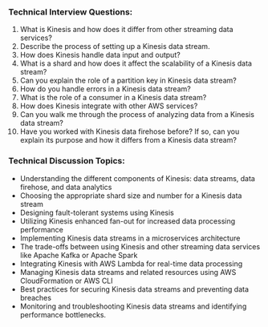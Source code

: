 

### Technical Interview Questions:
1. What is Kinesis and how does it differ from other streaming data services?
2. Describe the process of setting up a Kinesis data stream.
3. How does Kinesis handle data input and output?
4. What is a shard and how does it affect the scalability of a Kinesis data stream?
5. Can you explain the role of a partition key in Kinesis data stream?
6. How do you handle errors in a Kinesis data stream?
7. What is the role of a consumer in a Kinesis data stream?
8. How does Kinesis integrate with other AWS services?
9. Can you walk me through the process of analyzing data from a Kinesis data stream?
10. Have you worked with Kinesis data firehose before? If so, can you explain its purpose and how it differs from a Kinesis data stream?

### Technical Discussion Topics:
- Understanding the different components of Kinesis: data streams, data firehose, and data analytics
- Choosing the appropriate shard size and number for a Kinesis data stream
- Designing fault-tolerant systems using Kinesis
- Utilizing Kinesis enhanced fan-out for increased data processing performance
- Implementing Kinesis data streams in a microservices architecture
- The trade-offs between using Kinesis and other streaming data services like Apache Kafka or Apache Spark
- Integrating Kinesis with AWS Lambda for real-time data processing
- Managing Kinesis data streams and related resources using AWS CloudFormation or AWS CLI
- Best practices for securing Kinesis data streams and preventing data breaches
- Monitoring and troubleshooting Kinesis data streams and identifying performance bottlenecks.